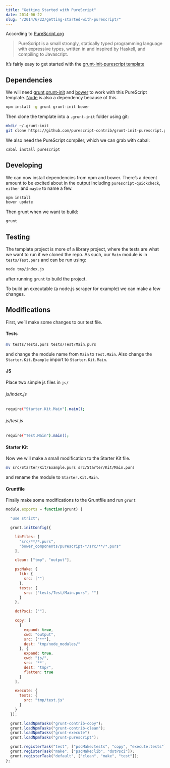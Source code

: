 ```yaml
---
title: "Getting Started with PureScript"
date: 2014-06-22
slug: "/2014/6/22/getting-started-with-purescript/"
---
```



According to [PureScript.org](http://www.purescript.org/ "purescript.org")

> PureScript is a small strongly, statically typed programming language with
expressive types, written in and inspired by Haskell, and compiling to
Javascript.

It’s fairly easy to get started with the [grunt-init-purescript
template](https://github.com/purescript-contrib/grunt-init-purescript "grunt
init purescript template")


## Dependencies

We will need
[grunt](http://gruntjs.com/),[grunt-init](https://github.com/gruntjs/grunt-init)
and [bower](http://bower.io/) to work with this PureScript template.
[Node](http://nodejs.org/ "nodejs") is also a dependency because of this.

```bash
npm install -g grunt grunt-init bower
```

Then clone the template into a `.grunt-init` folder using git:

```bash
mkdir ~/.grunt-init
git clone https://github.com/purescript-contrib/grunt-init-purescript.git ~/.grunt-init/purescript
```

We also need the PureScript compiler, which we can grab with cabal:

```bash
cabal install purescript
```


## Developing

We can now install dependencies from npm and bower. There’s a decent amount to be excited about in the output including `purescript-quickcheck`, `either` and `maybe` to name a few.

```bash
npm install
bower update
```

Then grunt when we want to build:

```bash
grunt
```


## Testing

The template project is more of a library project, where the tests are what we
want to run if we cloned the repo. As such, our `Main` module is in
`tests/Test.purs` and can be run using:

```bash
node tmp/index.js
```

after running `grunt` to build the project.

To build an executable (a node.js scraper for example) we can make a few
changes.


## Modifications

First, we’ll make some changes to our test file.

#### Tests

```bash
mv tests/Tests.purs tests/Test/Main.purs
```

and change the module name from `Main` to `Test.Main`. Also change the
`Starter.Kit.Example` import to `Starter.Kit.Main`.

#### JS

Place two simple js files in `js/`

###### js/index.js

```bash
require("Starter.Kit.Main").main();
```

###### js/test.js

```bash
require("Test.Main").main();
```

#### Starter Kit

Now we will make a small modification to the Starter Kit file.

```bash
mv src/Starter/Kit/Example.purs src/Starter/Kit/Main.purs
```

and rename the module to `Starter.Kit.Main`.

#### Gruntfile

Finally make some modifications to the Gruntfile and run `grunt`

```javascript
module.exports = function(grunt) {

  "use strict";

  grunt.initConfig({

    libFiles: [
      "src/**/*.purs",
      "bower_components/purescript-*/src/**/*.purs"
    ],

    clean: ["tmp", "output"],

    pscMake: {
      lib: {
        src: [""]
      },
      tests: {
        src: ["tests/Test/Main.purs", ""]
      }
    },

    dotPsci: [""],

    copy: [
      {
        expand: true,
        cwd: "output",
        src: ["**"],
        dest: "tmp/node_modules/"
      }, {
        expand: true,
        cwd: "js/",
        src: '**',
        dest: "tmp/",
        flatten: true
      }
    ],

    execute: {
      tests: {
        src: "tmp/test.js"
      }
    }
  });

  grunt.loadNpmTasks("grunt-contrib-copy");
  grunt.loadNpmTasks("grunt-contrib-clean");
  grunt.loadNpmTasks("grunt-execute")
  grunt.loadNpmTasks("grunt-purescript");

  grunt.registerTask("test", ["pscMake:tests", "copy", "execute:tests"]);
  grunt.registerTask("make", ["pscMake:lib", "dotPsci"]);
  grunt.registerTask("default", ["clean", "make", "test"]);
};
```

